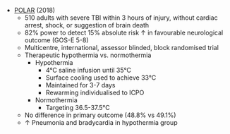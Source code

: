 * [POLAR](https://jamanetwork.com/journals/jama/fullarticle/2710778) (2018)
	* 510 adults with severe TBI within 3 hours of injury, without cardiac arrest, shock, or suggestion of brain death
	* 82% power to detect 15% absolute risk ↑ in favourable neurological outcome (GOS-E 5-8)
	* Multicentre, international, assessor blinded, block randomised trial
	* Therapeutic hypothermia vs. normothermia
		* Hypothermia
			* 4°C saline infusion until 35°C
			* Surface cooling used to achieve 33°C
			* Maintained for 3-7 days
			* Rewarming individualised to ICPO
		* Normothermia
			* Targeting 36.5-37.5°C
	* No difference in primary outcome (48.8% vs 49.1%)
	* ↑ Pneumonia and bradycardia in hypothermia group
